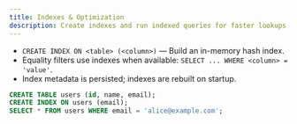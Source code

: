 ```yaml
---
title: Indexes & Optimization
description: Create indexes and run indexed queries for faster lookups.
---
```


- `CREATE INDEX ON <table> (<column>)` — Build an in-memory hash index.
- Equality filters use indexes when available: `SELECT ... WHERE <column> = 'value'`.
- Index metadata is persisted; indexes are rebuilt on startup.

```sql
CREATE TABLE users (id, name, email);
CREATE INDEX ON users (email);
SELECT * FROM users WHERE email = 'alice@example.com';
```

